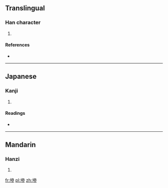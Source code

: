==Translingual==

===Han character===
{{Han char|rn=32|rad=土|as=11|sn=14|four=4312<sub>2</sub>|canj=土戈戈竹 (GIIH)}}

# {{defn|Han|sort=土11}}

====References====
* {{Han ref|kx=0237.310|dkj=05421|dj=0476.090|hdz=10485.010|uh=588B|ud=22667|bh=E15E|bd=57694}}

----

==Japanese==

===Kanji===
{{ja-kanji|grade=|rs=土11}}

# {{defn|lang=ja|sort=土11}}

====Readings====
* {{ja-readings|on=[[しん]] (shin)|kun=[[つち]] (tsuchi), [[すなじ]] (sunaji), [[にごる]] (nigoru)}}

----

==Mandarin==

===Hanzi===
{{cmn-hanzi|pin=[[chěn]] ([[chen3]]), [[jì]] ([[ji4]])|wg=ch'en<sup>3</sup>, chi<sup>4</sup>}}

# {{defn|lang=cmn|sort=土11}}

[[fr:墋]]
[[pl:墋]]
[[zh:墋]]